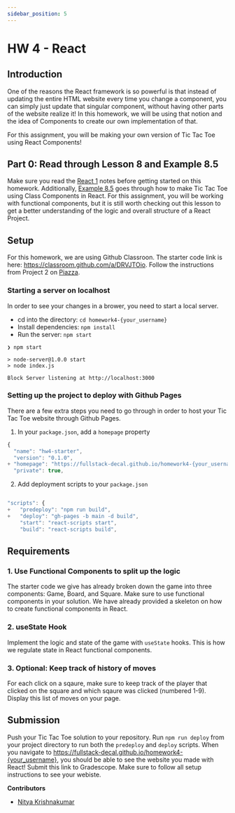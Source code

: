 ```yaml
---
sidebar_position: 5
---
```


# HW 4 - React

## Introduction

One of the reasons the React framework is so powerful is that instead of updating the entire 
HTML website every time you change a component, you can simply just update that singular component,
without having other parts of the website realize it! In this homework, 
we will be using that notion and the idea of Components to create our own implementation of that.

For this assignment, you will be making your own version of Tic Tac Toe using React Components! 

## Part 0: Read through Lesson 8 and Example 8.5

Make sure you read the [React 1](/docs/Lessons/Lesson9) notes before getting
started on this homework. Additionally, [Example 8.5](/docs/Lessons/Lesson9-2)
goes through how to make Tic Tac Toe using Class Components in React. For this assignment, 
you will be working with functional components, but it is still worth checking out this 
lesson to get a better understanding of the logic and overall structure of a React Project.

## Setup

For this homework, we are using Github Classroon. The starter code link is here: https://classroom.github.com/a/DRVJTOio. Follow the instructions from Project 2 on [Piazza](https://piazza.com/class/kz3kpbg3z8j57?cid=76). 


### Starting a server on localhost

In order to see your changes in a brower, you need to start a local server. 
- cd into the directory: `cd homework4-{your_username}`
- Install dependencies: `npm install`
- Run the server: `npm start`

```shell
❯ npm start

> node-server@1.0.0 start
> node index.js

Block Server listening at http://localhost:3000
```

### Setting up the project to deploy with Github Pages

There are a few extra steps you need to go through in order to host your Tic Tac Toe website through Github Pages.

1. In your `package.json`, add a `homepage` property

``` jsx
{
  "name": "hw4-starter",
  "version": "0.1.0",
+ "homepage": "https://fullstack-decal.github.io/homework4-{your_username}",
  "private": true,

```

2. Add deployment scripts to your `package.json`

``` jsx 

"scripts": {
+   "predeploy": "npm run build",
+   "deploy": "gh-pages -b main -d build",
    "start": "react-scripts start",
    "build": "react-scripts build",

```

## Requirements

### 1. Use Functional Components to split up the logic

The starter code we give has already broken down the game into three components: 
Game, Board, and Square. Make sure to use functional components in your solution. 
We have already provided a skeleton on how to create functional components in React.

### 2. useState Hook

Implement the logic and state of the game with `useState` hooks. 
This is how we regulate state in React functional components.

### 3. Optional: Keep track of history of moves

For each click on a sqaure, make sure to keep track of the player that clicked on the square 
and which sqaure was clicked (numbered 1-9). Display this list of moves on your page.


## Submission

Push your Tic Tac Toe solution to your repository. Run `npm run deploy` from your project directory to run both the `predeploy` and `deploy` scripts. 
When you navigate to https://fullstack-decal.github.io/homework4-{your_username}, you should be able to see the website you made with React! Submit this link to Gradescope. Make sure to follow all setup instructions to see your webiste. 

**Contributors**
- [Nitya Krishnakumar](https://www.linkedin.com/in/nitya-krish/)
